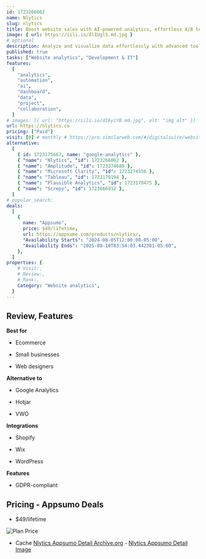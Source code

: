 ```yaml
---
id: 1723266062
name: Nlytics
slug: nlytics
title: Boost website sales with AI-powered analytics, effortless A/B testing, and session recordings
image: { url: https://iili.io/dlIUglS.md.jpg }
# optional
description: Analyze and visualize data effortlessly with advanced tools for real-time insightsSimplify decision-making with intuitive dashboards and automated reporting
published: true
tasks: ["Website analytics", "Development & IT"]
features:
  [
    "analytics",
    "automation",
    "ai",
    "dashboard",
    "data",
    "project",
    "collaboration",
  ]
# images: [{ url: "https://iili.io/dI8yiYB.md.jpg", alt: "img alt" }]
url: https://nlytics.co
pricing: ["Paid"]
visit: [0] # monthly # https://pro.similarweb.com/#/digitalsuite/websiteanalysis/home
alternative:
  [
    { id: 1723175667, name: "google-analytics" },
    { "name": "Nlytics", "id": 1723266062 },
    { "name": "Amplitude", "id": 1723274688 },
    { "name": "Microsoft Clarity", "id": 1723274556 },
    { "name": "Tableau", "id": 1723179194 },
    { "name": "Plausible Analytics", "id": 1723178475 },
    { "name": "Screpy", "id": 1723866912 },
  ]
# popular_search:
deals:
  [
    {
      name: "Appsumo",
      price: $49/lifetime,
      url: https://appsumo.com/products/nlytics/,
      "Availability Starts": "2024-08-05T12:00:00-05:00",
      "Availability Ends": "2025-08-10T03:54:03.442381-05:00",
    },
  ]
properties: {
    # Visit:,
    # Review:,
    # Rank:,
    Category: "Website analytics",
  }
---
```


## Review, Features

**Best for**

- Ecommerce

- Small businesses

- Web designers

**Alternative to**

- Google Analytics

- Hotjar

- VWO

**Integrations**

- Shopify

- Wix

- WordPress

**Features**

- GDPR-compliant

## Pricing - Appsumo Deals

- $49/lifetime

<Img src="https://iili.io/dlYgy5x.png" alt="Plan Price" />

- Cache [Nlytics Appsumo Detail Archive.org](https://web.archive.org/web/*/https://appsumo.com/products/nlytics/) - [Nlytics Appsumo Detail Image](https://iili.io/dlYrle4.png)
